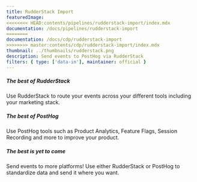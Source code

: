 ```yaml
---
title: RudderStack Import
featuredImage:
<<<<<<<< HEAD:contents/pipelines/rudderstack-import/index.mdx
documentation: /docs/pipelines/rudderstack-import
========
documentation: /docs/cdp/rudderstack-import
>>>>>>>> master:contents/cdp/rudderstack-import/index.mdx
thumbnail: ../thumbnails/rudderstack.png
description: Send events to PostHog via RudderStack
filters: { type: ['data-in'], maintainer: official }
---
```


<Section
    divider={false}
    title="Send events to PostHog via RudderStack to unlock the best of both platforms - open-source product analytics and a powerful open-source CDP."
    size="full"
    cols={3}
>
    <div>
        <h5>The best of RudderStack</h5>
        <p>Use RudderStack to route your events across your different tools including your marketing stack.</p>
    </div>
    <div>
        <h5>The best of PostHog</h5>
        <p>Use PostHog tools such as Product Analytics, Feature Flags, Session Recording and more to improve your product.</p>
    </div>
        <div>
        <h5>The best is yet to come</h5>
        <p>Send events to more platforms! Use either RudderStack or PostHog to standardize data and send it where you want.</p>
    </div>
</Section>

<TutorialsSlider topic="rudderstack" />

<Documentation />
